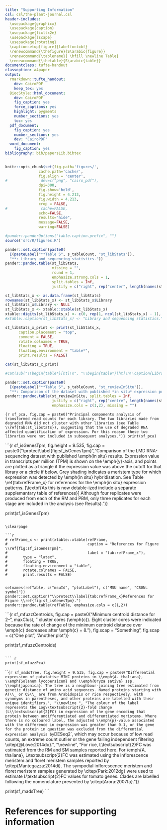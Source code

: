 ```yaml
---
title: "Supporting Information"
csl: csl/the-plant-journal.csl
header-includes:
  \usepackage{graphicx}
  \usepackage{caption}
  \usepackage{fixltx2e}
  \usepackage{lscape}
  \usepackage{rotating}
  \captionsetup[figure]{labelfont=bf}
  \renewcommand{\thefigure}{S\arabic{figure}}
  \renewcommand{\tablename}{ \hfill \newline Table}
  \renewcommand{\thetable}{S\arabic{table}}
documentclass: tufte-handout
classoption: a4paper
output:
  rmarkdown::tufte_handout:
    dev: CairoPDF
    keep_tex: yes
  BiocStyle::html_document:
    dev: CairoPDF
    fig_caption: yes
    force_captions: yes
    highlight: pygments
    number_sections: yes
    toc: yes
  pdf_document:
    fig_caption: yes
    number_sections: yes
    dev: "CairoPDF"
  word_document:
    fig_caption: yes
bibliography: bib/papersLib.bibtex
---
```


```r

knitr::opts_chunk$set(fig.path='figures/',
               cache.path='cache/',
               fig.align = 'center', 
#               dev=c("png", "cairo_pdf"),
               dpi=300,
               fig.show='hold',
               fig.height = 4.213,
               fig.width = 4.213,
               crop = FALSE,
#               cache=FALSE,
               echo=FALSE,
               results="hide",
               message=FALSE,
               warning=FALSE)

#pander::panderOptions("table.caption.prefix", "")
source('src/R/figures.R')

```

``` r

pander::set.caption(paste0(
  I(pasteLabel("**Table S", s_tableCount, "st_libStats")),
  "**: Library and sequencing statistics."))
pander::pandoc.table(st_libStats,
                     missing = "",
                     round = 1,
                     emphasize.strong.cols = 1,
                     split.tables = Inf,
                     justify = c("right", rep("center", length(names(st_libStats)) - 1)))

```

\hfill\newline
\hfill\newline
\begin{longtable}[c]{@{}cc@{}}
\caption{\protect\label{tab:st_libstats}Library and sequencing statistics.}
\end{longtable}

``` r

st_libStats_x <- as.data.frame(st_libStats)
rownames(st_libStats_x) <- st_libStats_x$Library
st_libStats_x$Library <- NULL
st_libStats_x <- xtable::xtable(st_libStats_x)
xtable::digits(st_libStats_x) <- c(0, rep(1, ncol(st_libStats_x) - 1), 0)
#xtable::caption(st_libStats_x) <- "Library and sequencing statistics."

st_libStats_x_print <- print(st_libStats_x,
      caption.placement = "top",
      comment = FALSE,
      rotate.colnames = TRUE,
      floating = TRUE,
      floating.environment = "table*",
      print.results = FALSE)

cat(st_libStats_x_print)

#cat(sub("\\begin{table*}[ht]\n", "\\begin{table*}[ht]\n\\caption{Library and sequencing statistics.} \n", st_libStats_x_print, fixed = TRUE))

```

\pagebreak

```r
pander::set.caption(paste0(
  I(pasteLabel("**Table S", s_tableCount, "st_reviewInSitu")),
  "**: Comparison of the dataset with published *in situ* expression profiles. '×' indicates that the gene was detected by both methods, '+' indicates that the gene was detected by *in situ* hybridisation but not by RNA sequencing and '·' indicates that the gene was detected by RNA sequencing but expression was not reported by *in situ*. The last category is not intended to be informative, because it relies on negative or unreported results. A blank cell indicates that the gene was not detected by either method."))
pander::pandoc.table(st_reviewInSitu, split.tables = Inf,
                     justify = c("right", rep("centre", length(names(st_reviewInSitu)) - 2), "left"),
                     emphasize.cols = c(1,2), missing = "")
```


```{r sf_pca, fig.cap = paste0("Principal components analysis of transformed read counts for each library. The two libraries made from degraded RNA did not cluster with other libraries (see Table \\ref{tab:st_libstats}), suggesting that the use of degraded RNA affected quantification of expression. For this reason these two libraries were not included in subsequent analyses.")}
print(sf_pca)
```


```{r sf_isGenesTpm, fig.height = 9.535, fig.cap = paste0("\\protect\\label{fig:sf_isGenesTpm}","Comparison of the LMD RNA-sequencing dataset with published \\emph{in situ} results. Expression value in transcripts per million (TPM) is shown on the \\emph{y}-axis, and points are plotted as a triangle if the expression value was above the cutoff for that library or a circle if below. Grey shading indicates a meristem type for which expression was detected by \\emph{in situ} hybridisation. See Table \\ref{tab:refFrame_x} for references for the \\emph{in situ} expression patterns. [\\textbf{As this is now detable-ized include a separate supplemantary table of references}] Although four replicates were produced from each of the RM and PBM, only three replicates for each stage are included in the analysis (see Results).")}

print(sf_isGenesTpm)

```

\clearpage

```r

# refFrame_x <- print(xtable::xtable(refFrame,
#                                    caption = "References for Figure \\ref{fig:sf_isGenesTpm}",
#                                    label = "tab:refFrame_x"),
#       type = "latex",
#       floating = TRUE,
#       floating.environment = "table",
#       rotate.colnames = FALSE,
#       print.results = FALSE)


setnames(refTable, c("msuId", "plotLabel"), c("MSU name", "CSGNL symbol"))
pander::set.caption("\\protect\\label{tab:refFrame_x}References for Figure \\ref{fig:sf_isGenesTpm}.")
pander::pandoc.table(refTable, emphasize.cols = c(1,2))
```

\clearpage

```{r sf_mfuzzCentroids, fig.cap = paste0("Minimum centroid distance for 2–", maxClust, " cluster cores (\\emph{c}). Eight cluster cores were indicated because the rate of change of the minimum centroid distance over \\emph{c} decreases after \\emph{c} = 8."), fig.scap = "Something", fig.scap = c("One plot", "Another plot")}

print(sf_mfuzzCentroids)

```

``` r
print(sf_mfuzzPca)
```

```{r sf_madsTree, fig.height = 9.535, fig.cap = paste0("Differential expression of putatative MIKC proteins in \\emph{A. thaliana}, \\emph{Solanum lycopersicum} and \\emph{Oryza sativa} ssp. \\emph{japonica}. The tree is a neighbour-joining tree estimated from genetic distance of amino acid sequences. Named proteins starting with AT\\_ or OS\\_ are from Arabidopsis or rice respectively, with synonyms in parentheses, and other proteins are labelled with their unique identifiers.", "\\newline ", "The colour of the label represents the Log\\textsubscript{2}-fold change (L\\textsubscript{2}FC) in expression of the gene encoding that protein between undifferentiated and differentiated meristems. Where there is no coloured label, the adjusted \\emph{p}-value associated with the difference in expression was greater than 0.1, or the gene for the protein in question was excluded from the differential expression analysis by `DESeq2`, which may occur because of low read counts, an extreme count outlier or the gene failing independent filtering \\citep{@Love:2014do}.", "\\newline ", "For rice, L\\textsubscript{2}FC was estimated from the RM and SM samples reported here. For \\emph{A. thaliana}, L\\textsubscript{2}FC was estimated using the inflorescence meristem and floret meristem samples reported by \\citep{Mantegazza:2014di}. The sympodial inflorescence meristem and floret meristem samples generated by \\citep{Park:2012dg} were used to estimate L\\textsubscript{2}FC values for tomato genes. Clades are labelled following the nomenclature presented by \\citep{Arora:2007fa}.")}

print(sf_madsTree)
```

\clearpage

# References for supporting information
